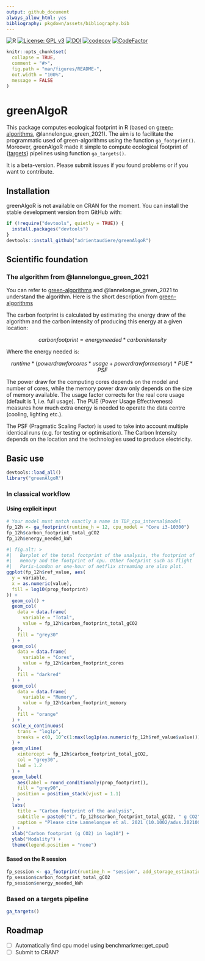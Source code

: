 ```yaml
---
output: github_document
always_allow_html: yes
bibliography: pkgdown/assets/bibliography.bib
---
```


<!-- README.md is generated from README.Rmd. Please edit that file -->
<!-- devtools::build_readme() -->

![R](https://img.shields.io/badge/r-%23276DC3.svg?style=for-the-badge&logo=r&logoColor=white)
[![License: GPL v3](https://img.shields.io/badge/License-GPL%20v3-blue.svg)](https://www.gnu.org/licenses/gpl-3.0)
[![DOI](https://zenodo.org/badge/888940618.svg)](https://doi.org/10.5281/zenodo.14184331)
[![codecov](https://codecov.io/gh/adrientaudiere/greenAlgoR/graph/badge.svg?token=NXFRSIKYC0)](https://app.codecov.io/gh/adrientaudiere/greenAlgoR) 
[![CodeFactor](https://www.codefactor.io/repository/github/adrientaudiere/greenalgor/badge/master)](https://www.codefactor.io/repository/github/adrientaudiere/greenalgor/overview/master) 

```r
knitr::opts_chunk$set(
  collapse = TRUE,
  comment = "#>",
  fig.path = "man/figures/README-",
  out.width = "100%",
  message = FALSE
)
```


# greenAlgoR

This package computes ecological footprint in R (based on [green-algorithms](https://calculator.green-algorithms.org/), @lannelongue_green_2021). The aim is to facilitate the programmatic used of green-algorithms using the function `ga_footprint()`. Moreover, greenAlgoR made it simple to compute ecological footprint of {[targets](https://github.com/ropensci/targets)} pipelines using function `ga_targets()`.
  
It is a beta-version. Please submit issues if you found problems or if you want to contribute.

## Installation

greenAlgoR is not available on CRAN for the moment. You can install the stable development version from GitHub with:

```r
if (!require("devtools", quietly = TRUE)) {
  install.packages("devtools")
}
devtools::install_github("adrientaudiere/greenAlgoR")
```

## Scientific foundation

### The algorithm from @lannelongue_green_2021

You can refer to [green-algorithms](https://calculator.green-algorithms.org/) and
@lannelongue_green_2021 to understand the algorithm. Here is the short description
from [green-algorithms](https://calculator.green-algorithms.org/) 

The carbon footprint is calculated by estimating the energy draw of the
algorithm and the carbon intensity of producing this energy at a
given location:

$$carbon footprint = energy needed * carbon intensity$$

Where the energy needed is:

$$runtime * (power draw for cores * usage + power draw for memory) * PUE * PSF$$

The power draw for the computing cores depends on the model and number of cores,
while the memory power draw only depends on the size of memory available.
The usage factor corrects for the real core usage (default is 1, i.e. full usage).
The PUE (Power Usage Effectiveness) measures how much extra energy is needed
to operate the data centre (cooling, lighting etc.).

The PSF (Pragmatic Scaling Factor) is used to take into account multiple
identical runs (e.g. for testing or optimisation). The Carbon Intensity depends 
on the location and the technologies used to produce electricity. 

## Basic use

```r
devtools::load_all()
library("greenAlgoR")
```


### In classical workflow

#### Using explicit input


```r
# Your model must match exactly a name in TDP_cpu_internal$model
fp_12h <- ga_footprint(runtime_h = 12, cpu_model = "Core i3-10300")
fp_12h$carbon_footprint_total_gCO2
fp_12h$energy_needed_kWh
```

```r
#| fig.alt: >
#|   Barplot of the total footprint of the analysis, the footprint of 
#|   memory and the footprint of cpu. Other footprint such as flight 
#|   Paris-London or one-hour of netflix streaming are also plot.
ggplot(fp_12h$ref_value, aes(
  y = variable,
  x = as.numeric(value),
  fill = log10(prop_footprint)
)) +
  geom_col() +
  geom_col(
    data = data.frame(
      variable = "Total",
      value = fp_12h$carbon_footprint_total_gCO2
    ),
    fill = "grey30"
  ) +
  geom_col(
    data = data.frame(
      variable = "Cores",
      value = fp_12h$carbon_footprint_cores
    ),
    fill = "darkred"
  ) +
  geom_col(
    data = data.frame(
      variable = "Memory",
      value = fp_12h$carbon_footprint_memory
    ),
    fill = "orange"
  ) +
  scale_x_continuous(
    trans = "log1p",
    breaks = c(0, 10^c(1:max(log1p(as.numeric(fp_12h$ref_value$value)))))
  ) +
  geom_vline(
    xintercept = fp_12h$carbon_footprint_total_gCO2,
    col = "grey30",
    lwd = 1.2
  ) +
  geom_label(
    aes(label = round_conditionaly(prop_footprint)),
    fill = "grey90",
    position = position_stack(vjust = 1.1)
  ) +
  labs(
    title = "Carbon footprint of the analysis",
    subtitle = paste0("(", fp_12h$carbon_footprint_total_gCO2, " g CO2", ")"),
    caption = "Please cite Lannelongue et al. 2021 (10.1002/advs.202100707)"
  ) +
  xlab("Carbon footprint (g CO2) in log10") +
  ylab("Modality") +
  theme(legend.position = "none")
```

#### Based on the R session

```r
fp_session <- ga_footprint(runtime_h = "session", add_storage_estimation = TRUE)
fp_session$carbon_footprint_total_gCO2
fp_session$energy_needed_kWh
```


### Based on a targets pipeline

```r
ga_targets()
```

## Roadmap

- [ ] Automatically find cpu model using benchmarkme::get_cpu()
- [ ] Submit to CRAN?
